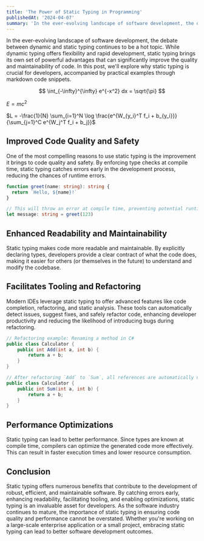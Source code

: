 ```yaml
---
title: 'The Power of Static Typing in Programming'
publishedAt: '2024-04-07'
summary: 'In the ever-evolving landscape of software development, the debate between dynamic and static typing continues to be a hot topic.'
---
```


In the ever-evolving landscape of software development, the debate between dynamic and static typing continues to be a hot topic. While dynamic typing offers flexibility and rapid development, static typing brings its own set of powerful advantages that can significantly improve the quality and maintainability of code. In this post, we'll explore why static typing is crucial for developers, accompanied by practical examples through markdown code snippets.

$$
\int_{-\infty}^{\infty} e^{-x^2} dx = \sqrt{\pi}
$$

$E = mc^2$

$L = -\frac{1}{N} \sum_{i=1}^N \log \frac{e^{W_{y_i}^T f_i + b_{y_i}}}{\sum_{j=1}^C e^{W_j^T f_i + b_j}}$

## Improved Code Quality and Safety

One of the most compelling reasons to use static typing is the improvement it brings to code quality and safety. By enforcing type checks at compile time, static typing catches errors early in the development process, reducing the chances of runtime errors.

```ts
function greet(name: string): string {
  return `Hello, ${name}!`
}

// This will throw an error at compile time, preventing potential runtime issues.
let message: string = greet(123)
```

## Enhanced Readability and Maintainability

Static typing makes code more readable and maintainable. By explicitly declaring types, developers provide a clear contract of what the code does, making it easier for others (or themselves in the future) to understand and modify the codebase.

## Facilitates Tooling and Refactoring

Modern IDEs leverage static typing to offer advanced features like code completion, refactoring, and static analysis. These tools can automatically detect issues, suggest fixes, and safely refactor code, enhancing developer productivity and reducing the likelihood of introducing bugs during refactoring.

```csharp
// Refactoring example: Renaming a method in C#
public class Calculator {
	public int Add(int a, int b) {
		return a + b;
	}
}

// After refactoring `Add` to `Sum`, all references are automatically updated.
public class Calculator {
	public int Sum(int a, int b) {
		return a + b;
	}
}
```

## Performance Optimizations

Static typing can lead to better performance. Since types are known at compile time, compilers can optimize the generated code more effectively. This can result in faster execution times and lower resource consumption.

## Conclusion

Static typing offers numerous benefits that contribute to the development of robust, efficient, and maintainable software. By catching errors early, enhancing readability, facilitating tooling, and enabling optimizations, static typing is an invaluable asset for developers. As the software industry continues to mature, the importance of static typing in ensuring code quality and performance cannot be overstated. Whether you're working on a large-scale enterprise application or a small project, embracing static typing can lead to better software development outcomes.
